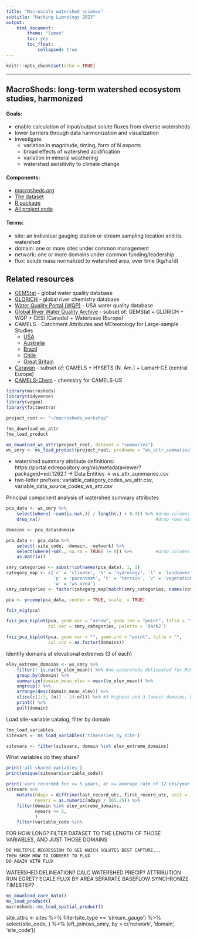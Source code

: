 ```yaml
---
title: "Macroscale watershed science"
subtitle: "Hacking Limnology 2023"
output:
    html_document:
        theme: "lumen"
        toc: yes
        toc_float:
            collapsed: true
---
```


```r
knitr::opts_chunk$set(echo = TRUE)
```

---

## MacroSheds: long-term watershed ecosystem studies, harmonized

#### Goals:
 + enable calculation of input/output solute fluxes from diverse watersheds
 + lower barriers through data harmonization and visualization
 + investigate:
   + variation in magnitude, timing, form of N exports
   + broad effects of watershed acidification
   + variation in mineral weathering
   + watershed sensitivity to climate change
 
#### Components:
 + [macrosheds.org](https://macrosheds.org)
 + [The dataset](https://portal.edirepository.org/nis/mapbrowse?scope=edi&identifier=1262)
 + [R package](https://github.com/MacroSHEDS/macrosheds)
 + [All project code](https://github.com/MacroSHEDS)
 
#### Terms:
 + site: an individual gauging station or stream sampling location and its watershed
 + domain: one or more sites under common management
 + network: one or more domains under common funding/leadership
 + flux: solute mass normalized to watershed area, over time (kg/ha/d)
 
## Related resources

 + [GEMStat](https://gemstat.org/) - global water quality database
 + [GLORICH](https://www.geo.uni-hamburg.de/en/geologie/forschung/aquatische-geochemie/glorich.html) - global river chemistry database
 + [Water Quality Portal (WQP)](https://www.waterqualitydata.us/) - USA water quality database
 + [Global River Water Quality Archive](https://essd.copernicus.org/articles/13/5483/2021/) - subset of: GEMStat + GLORICH + WQP + CESI (Canada) + Waterbase (Europe)
 + CAMELS - Catchment Attributes and MEteorology for Large-sample Studies
   + [USA](https://gdex.ucar.edu/dataset/camels.html)
   + [Australia](https://www.webofscience.com/wos/woscc/full-record/WOS:000683780500004?SID=USW2EC0D4DYFZoLYt17MtaFngvTOg)
   + [Brazil](https://www.webofscience.com/wos/woscc/full-record/WOS:000569420300002?SID=USW2EC0D4DYFZoLYt17MtaFngvTOg)
   + [Chile](https://www.webofscience.com/wos/woscc/full-record/WOS:000449995800002?SID=USW2EC0D4DYFZoLYt17MtaFngvTOg)
   + [Great Britain](https://www.webofscience.com/wos/woscc/full-record/WOS:000580860000002?SID=USW2EC0D4DYFZoLYt17MtaFngvTOg)
 + [Caravan](https://zenodo.org/record/7944025) - subset of: CAMELS + HYSETS (N. Am.) + LamaH-CE (central Europe)
+ [CAMELS-Chem](https://hess.copernicus.org/preprints/hess-2022-81/) - chemistry for CAMELS-US

```r

library(macrosheds)
library(tidyverse)
library(vegan)
library(factoextra)

project_root <- "~/macrosheds_workshop"
```

```r

?ms_download_ws_attr
?ms_load_product

ms_download_ws_attr(project_root, dataset = "summaries")
ws_smry <- ms_load_product(project_root, prodname = "ws_attr_summaries")
```

 + watershed summary attribute definitions: https://portal.edirepository.org/nis/metadataviewer?packageid=edi.1262.1 -> Data Entities -> ws_attr_summaries.csv
 + two-letter prefixes: variable_category_codes_ws_attr.csv, variable_data_source_codes_ws_attr.csv

Principal component analysis of watershed summary attributes

```r

pca_data <- ws_smry %>% 
    select(where( ~sum(is.na(.)) / length(.) < 0.3)) %>% #drop columns with >= 30% missing values
    drop_na()                                            #drop rows with any missing values

domains <- pca_data$domain

pca_data <- pca_data %>% 
    select(-site_code, -domain, -network) %>% 
    select(where(~sd(., na.rm = TRUE) != 0)) %>%         #drop columns with no variance
    as.matrix()

smry_categories <- substr(colnames(pca_data), 1, 1)
category_map <- c('c' = 'climate', 'h' = 'hydrology', 'l' = 'landcover',
                  'p' = 'parentmat', 't' = 'terrain', 'v' = 'vegetation',
                  'w' = 'ws area')
smry_categories <- factor(category_map[match(smry_categories, names(category_map))])

pca <- prcomp(pca_data, center = TRUE, scale. = TRUE)

fviz_eig(pca)

fviz_pca_biplot(pca, geom.var = "arrow", geom.ind = "point", title = "",
                col.var = smry_categories, palette = 'Dark2')

fviz_pca_biplot(pca, geom.var = "", geom.ind = "point", title = "",
                col.ind = as.factor(domains))
```

Identify domains at elevational extremes (3 of each)

```r

elev_extreme_domains <- ws_smry %>% 
    filter(! is.na(te_elev_mean)) %>% #no watersheds delineated for McMurdo LTER
    group_by(domain) %>% 
    summarize(domain_mean_elev = mean(te_elev_mean)) %>% 
    ungroup() %>% 
    arrange(desc(domain_mean_elev)) %>% 
    slice(c(1:3, (n() - 2):n())) %>% #3 highest and 3 lowest domains, by average watershed elevation
    print() %>% 
    pull(domain)
```

Load site-variable catalog; filter by domain

```r

?ms_load_variables
sitevars <- ms_load_variables('timeseries_by_site')

sitevars <- filter(sitevars, domain %in% elev_extreme_domains)
```

What variables do they share?

```r

print('all shared variables')
print(unique(sitevars$variable_code))

print('vars recorded for >= 5 years, at >= average rate of 12 obs/year')
sitevars %>% 
    mutate(ndays = difftime(last_record_utc, first_record_utc, unit = 'days'),
           nyears = as.numeric(ndays / 365.25)) %>% 
    filter(domain %in% elev_extreme_domains,
           nyears >= 5,
           )
    filter(variable_code %in% 

```

FOR HOW LONG?
FILTER DATASET TO THE LENGTH OF THOSE VARIABLES, AND JUST THOSE DOMAINS

```r
DO MULTIPLE REGRESSION TO SEE WHICH SOLUTES BEST CAPTURE...
THEN SHOW HOW TO CONVERT TO FLUX
DO AGAIN WITH FLUX
```

WATERSHED DELINEATION?
CALC WATERSHED PRECIP?
ATTRIBUTION
RUN EGRET?
SCALE FLUX BY AREA
SEPARATE BASEFLOW
SYNCHRONIZE TIMESTEP?

```r
ms_download_core_data()
ms_load_product()
macrosheds::ms_load_spatial_product()
```

site_attrs <- sites %>%
    filter(site_type == 'stream_gauge') %>%
    select(site_code, ) %>%
    left_join(ws_smry, by = c('network', 'domain', 'site_code'))
